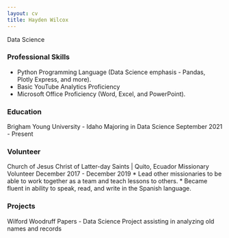 ```yaml
---
layout: cv
title: Hayden Wilcox
---
```


Data Science


### Professional Skills
* Python Programming Language (Data Science emphasis - Pandas, Plotly Express, and more).
* Basic YouTube Analytics Proficiency
* Microsoft Office Proficiency (Word, Excel, and PowerPoint).



### Education

Brigham Young University - Idaho
Majoring in Data Science
September 2021 - Present

### Volunteer
Church of Jesus Christ of Latter-day Saints | Quito, Ecuador
Missionary Volunteer
December 2017 - December 2019
* Lead other missionaries to be able to work together as a team and teach lessons to others.
* Became fluent in ability to speak, read, and write in the Spanish language.

### Projects

Wilford Woodruff Papers
- Data Science Project assisting in analyzing old names and records




<!-- ### Footer

Last updated: May 2013 -->
